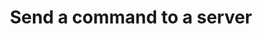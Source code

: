 ---
title: 'Send a command to a server'
description: "The server must be online to send a command to it. You will get HTTP 502 is the server if not online."
api: 'POST /api/client/servers/eff10fb1-e18b-4c3e-973e-a2c548c7b649/command'
accept: ' application/json'
---